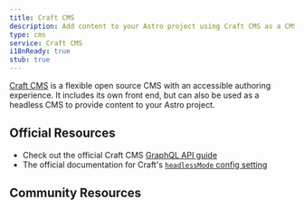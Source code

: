 ```yaml
---
title: Craft CMS
description: Add content to your Astro project using Craft CMS as a CMS
type: cms
service: Craft CMS
i18nReady: true
stub: true
---
```


[Craft CMS](https://craftcms.com/) is a flexible open source CMS with an accessible authoring experience. It includes its own front end, but can also be used as a headless CMS to provide content to your Astro project.

## Official Resources

- Check out the official Craft CMS [GraphQL API guide](https://craftcms.com/docs/5.x/development/graphql.html)
- The official documentation for Craft's [`headlessMode` config setting](https://github.com/Thinkmill/keystatic/tree/main/templates/astro)

## Community Resources
